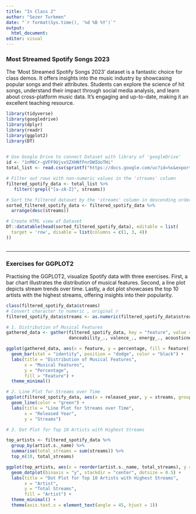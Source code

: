 ```yaml
---
title: "In Class 2"
author: "Sezer Turkmen"
date: "`r format(Sys.time(), '%d %B %Y')`"
output: 
  html_document:
editor: visual
---
```


### Most Streamed Spotify Songs 2023

The 'Most Streamed Spotify Songs 2023' dataset is a fantastic choice for class demos. It offers insights into the music industry by showcasing popular songs and their attributes. Students can explore the science of hit songs, understand their impact through social media analysis, and learn about cross-platform music data. It's engaging and up-to-date, making it an excellent teaching resource.

```r

library(tidyverse)
library(googledrive)
library(dplyr)
library(readr)
library(ggplot2)
library(DT)
 
```

```r
# Use Google Drive to connect Dataset with library of 'googleDrive'
id <- "1nM0Cr-gVFF9UjvxSZXHNfFnrDWIUoTHi"
total_list <- read.csv(sprintf("https://docs.google.com/uc?id=%s&export=download", id))

# Filter out rows with non-numeric values in the 'streams' column
filtered_spotify_data <- total_list %>%
   filter(!grepl("[a-zA-Z]", streams))

# Sort the filtered dataset by the 'streams' column in descending order
sorted_filtered_spotify_data <- filtered_spotify_data %>%
  arrange(desc(streams))

# Create HTML view of Dataset
DT::datatable(head(sorted_filtered_spotify_data), editable = list(
  target = 'row', disable = list(columns = c(1, 3, 4))
))
 
```
---
### Exercises for GGPLOT2

Practising the GGPLOT2, visualize Spotify data with three exercises. First, a bar chart illustrates the distribution of musical features. Second, a line plot depicts stream trends over time. Lastly, a dot plot showcases the top 10 artists with the highest streams, offering insights into their popularity.


```r


class(filtered_spotify_data$streams)
# Convert character to numeric , original r
filtered_spotify_data$streams <- as.numeric(filtered_spotify_data$streams)

# 1. Distribution of Musical Features
gathered_data <- gather(filtered_spotify_data, key = "feature", value = "percentage",
                        danceability_., valence_., energy_., acousticness_., instrumentalness_.)

ggplot(gathered_data, aes(x = feature, y = percentage, fill = feature)) +
  geom_bar(stat = "identity", position = "dodge", color = "black") +
  labs(title = "Distribution of Musical Features",
       x = "Musical Features",
       y = "Percentage",
       fill = "Feature") +
  theme_minimal()

# 2. Line Plot for Streams over Time
ggplot(filtered_spotify_data, aes(x = released_year, y = streams, group = 1)) +
  geom_line(color = "green") +
  labs(title = "Line Plot for Streams over Time",
       x = "Released Year",
       y = "Streams")

# 3. Dot Plot for Top 10 Artists with Highest Streams

top_artists <- filtered_spotify_data %>%
  group_by(artist.s._name) %>%
  summarise(total_streams = sum(streams)) %>%
  top_n(10, total_streams)

ggplot(top_artists, aes(x = reorder(artist.s._name, total_streams), y = total_streams, fill = artist.s._name)) +
  geom_dotplot(binaxis = "y", stackdir = "center", dotsize = 0.5) +
  labs(title = "Dot Plot for Top 10 Artists with Highest Streams",
       x = "Artist",
       y = "Total Streams",
       fill = "Artist") +
  theme_minimal() +
  theme(axis.text.x = element_text(angle = 45, hjust = 1))

 
```
